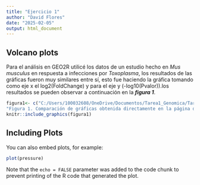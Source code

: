 ```yaml
---
title: "Ejercicio 1"
author: "David Flores"
date: "2025-02-05"
output: html_document
---
```



## Volcano plots

Para el análisis en GEO2R utilicé los datos de un estudio hecho en *Mus musculus* en respuesta a infecciones por *Toxoplasma*, los resultados de las gráficas fueron muy similares entre sí, esto fue haciendo la gráfica tomando como eje x el log2(FoldChange) y para el eje y (-log10(Pvalor)).los resultados se pueden observar a continuación en la ***figura 1***.

```r
figura1<- c("C:/Users/100032608/OneDrive/Documentos/Tarea1_Genomica/Tarea1_Genomica/IMAGENES/VOLCANO1.png")
"Figura 1. Comparación de gráficas obtenida directamente en la página de GEO2R (izquierda) y en Rstudio (izquierda)." 
knitr::include_graphics(figura1)
```

## Including Plots

You can also embed plots, for example:

```r
plot(pressure)
```

Note that the `echo = FALSE` parameter was added to the code chunk to prevent printing of the R code that generated the plot.
